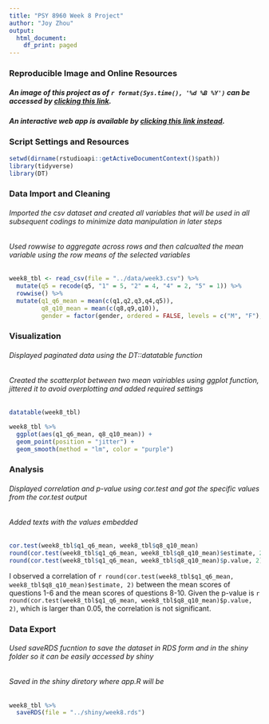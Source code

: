 ```yaml
---
title: "PSY 8960 Week 8 Project"
author: "Joy Zhou"
output:
  html_document:
    df_print: paged
---
```


### **Reproducible Image and Online Resources**
##### An image of this project as of *`r format(Sys.time(), '%d %B %Y')`* can be accessed by [clicking this link](https://mybinder.org/v2/gh/joyzhou95/psy8960-week8.git/HEAD?urlpath=rstudio).
##### An interactive web app is available by [clicking this link instead]( https://joyzhou.shinyapps.io/shiny_week8/).

### **Script Settings and Resources**
```r
setwd(dirname(rstudioapi::getActiveDocumentContext()$path))
library(tidyverse)
library(DT)
```

### **Data Import and Cleaning**
###### Imported the csv dataset and created all variables that will be used in all subsequent codings to minimize data manipulation in later steps 
###### Used rowwise to aggregate across rows and then calcualted the mean variable using the row means of the selected variables
```r
week8_tbl <- read_csv(file = "../data/week3.csv") %>%
  mutate(q5 = recode(q5, "1" = 5, "2" = 4, "4" = 2, "5" = 1)) %>%
  rowwise() %>%
  mutate(q1_q6_mean = mean(c(q1,q2,q3,q4,q5)),
         q8_q10_mean = mean(c(q8,q9,q10)),
         gender = factor(gender, ordered = FALSE, levels = c("M", "F"),labels = c("Male", "Female")))
```

### **Visualization**
###### Displayed paginated data using the DT::datatable function
###### Created the scatterplot between two mean vairiables using ggplot function, jittered it to avoid overplotting and added required settings 
```r
datatable(week8_tbl) 

week8_tbl %>%
  ggplot(aes(q1_q6_mean, q8_q10_mean)) +
  geom_point(position = "jitter") +
  geom_smooth(method = "lm", color = "purple") 
```

### **Analysis**
###### Displayed correlation and p-value using cor.test and got the specific values from the cor.test output
###### Added texts with the values embedded
```r
cor.test(week8_tbl$q1_q6_mean, week8_tbl$q8_q10_mean)
round(cor.test(week8_tbl$q1_q6_mean, week8_tbl$q8_q10_mean)$estimate, 2)
round(cor.test(week8_tbl$q1_q6_mean, week8_tbl$q8_q10_mean)$p.value, 2)
```
I observed a correlation of `r round(cor.test(week8_tbl$q1_q6_mean, week8_tbl$q8_q10_mean)$estimate, 2)` between the mean scores of questions 1-6 and the mean scores of questions 8-10. Given the p-value is  `r round(cor.test(week8_tbl$q1_q6_mean, week8_tbl$q8_q10_mean)$p.value, 2)`, which is larger than 0.05, the correlation is not significant.

### **Data Export**
###### Used saveRDS fucntion to save the dataset in RDS form and in the shiny folder so it can be easily accessed by shiny
###### Saved in the shiny diretory where app.R will be 
```r
week8_tbl %>%
  saveRDS(file = "../shiny/week8.rds")
```



